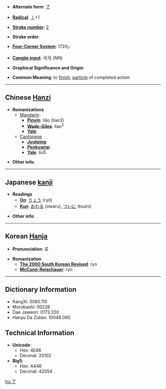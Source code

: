* '''Alternate form''': [[了]]

* '''[[Wiktionary:Chinese radical index| Radical]]''': [[Wiktionary:Chinese radical index 亅|亅]]+1

* '''[[Wiktionary:Chinese total strokes index|Stroke number]]''': [[Wiktionary:Chinese total strokes index 2|2]]

* '''Stroke order''': 

* '''[[Wiktionary:Chinese four corner index|Four-Corner System]]''': 1720<sub>7</sub>

* '''[[Wiktionary:Chinese Cangjie index|Cangjie input]]''': 弓弓 (NN)

* '''Graphical Significance and Origin''': 

* '''Common Meaning''': to [[finish]]; [[particle]] of completed action

----

== Chinese [[Hanzi]] ==

* '''Romanizations'''
** [[Mandarin]]:
*** '''[[Pinyin]]''': liǎo (liao3)
*** '''[[Wade-Giles]]''': liao<sup>3</sup>
*** '''[[Yale]]''': 
**[[Cantonese]]
***'''[[Jyutping]]''':
***'''[[Penkyamp]]''': 
***'''[[Yale]]''': liu5

* '''Other info''': 

----

== Japanese [[kanji]] ==

* '''Readings'''
** '''[[On]]''': [[りょう]] (ryō)
** '''[[Kun]]''': [[おわる]] (owaru), [[ついに]] (tsuini)

* '''Other info''':  

----

== Korean [[Hanja]] ==

* '''Pronunciation''': 료

* '''Romanization'''
** '''[[The 2000 South Korean Revised Romanization|The 2000 South Korean Revised]]''': ryo
** '''[[McCune-Reischauer]]''': ryo

----

== Dictionary Information ==

* KangXi: 0085.110
* Morobashi: 00226
* Dae Jaweon: 0173.200
* Hanyu Da Zidian: 10048.060

== Technical Information ==

* '''Unicode''':
** Hex: 4E86
** Decimal: 20102
* '''Big5''':
** Hex: A446
** Decimal: 42054

[[hu:了]]